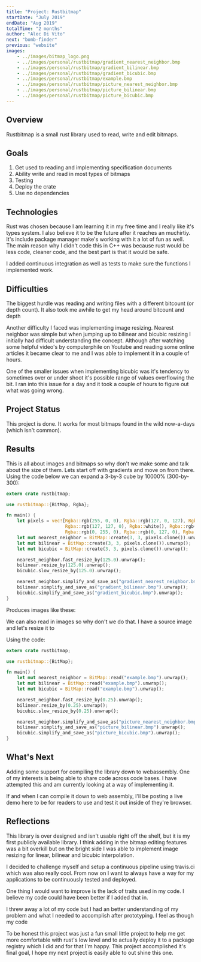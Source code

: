 ```yaml
---
title: "Project: Rustbitmap"
startDate: "July 2019"
endDate: "Aug 2019"
totalTime: "2 months"
author: "Alec Di Vito"
next: "bomb-finder"
previous: "website"
images:
    - ../images/bitmap_logo.png
    - ../images/personal/rustbitmap/gradient_nearest_neighbor.bmp
    - ../images/personal/rustbitmap/gradient_bilinear.bmp
    - ../images/personal/rustbitmap/gradient_bicubic.bmp
    - ../images/personal/rustbitmap/example.bmp
    - ../images/personal/rustbitmap/picture_nearest_neighbor.bmp
    - ../images/personal/rustbitmap/picture_bilinear.bmp
    - ../images/personal/rustbitmap/picture_bicubic.bmp
---
```


## Overview

Rustbitmap is a small rust library used to read, write and edit bitmaps.

## Goals

1. Get used to reading and implementing specification documents
2. Ability write and read in most types of bitmaps
3. Testing
4. Deploy the crate
5. Use no dependencies

## Technologies
 
Rust was chosen because I am learning it in my free time and I really like it's
types system. I also believe it to be the future after it reaches an muchirtiy.
It's include package manager make's working with it a lot of fun as well. The
main reason why I didn't code this in C++ was because rust would be less code,
cleaner code, and the best part is that it would be safe.

I added continuous integration as well as tests to make sure the functions I
implemented work.

## Difficulties

The biggest hurdle was reading and writing files with a different bitcount (or depth count).
It also took me awhile to get my head around bitcount and depth

Another difficulty I faced was implementing image resizing. Nearest neighbor was
simple but when jumping up to bilinear and bicubic resizing I initially had
difficult understanding the concept. Although after watching some helpful
video's by computerphile on Youtube and reading some online articles it became
clear to me and I was able to implement it in a couple of hours.

One of the smaller issues when implementing bicubic was it's tendency to sometimes
over or under shoot it's possible range of values overflowing the bit. I ran into
this issue for a day and it took a couple of hours to figure out what was going
wrong.

## Project Status

This project is done. It works for most bitmaps found in the wild now-a-days
(which isn't common).

## Results

This is all about images and bitmaps so why don't we make some and talk about
the size of them. Lets start off with gradients and move on from there. Using the
code below we can expand a 3-by-3 cube by 10000% (300-by-300):

```Rust
extern crate rustbitmap;

use rustbitmap::{BitMap, Rgba};

fn main() {
    let pixels = vec![Rgba::rgb(255, 0, 0), Rgba::rgb(127, 0, 127), Rgba::rgb(0, 0, 255),
                      Rgba::rgb(127, 127, 0), Rgba::white(), Rgba::rgb(0, 0, 127),
                      Rgba::rgb(0, 255, 0), Rgba::rgb(0, 127, 0), Rgba::rgb(0, 127, 127)];
    let mut nearest_neighbor = BitMap::create(3, 3, pixels.clone()).unwrap();
    let mut bilinear = BitMap::create(3, 3, pixels.clone()).unwrap();
    let mut bicubic = BitMap::create(3, 3, pixels.clone()).unwrap();

    nearest_neighbor.fast_resize_by(125.0).unwrap();
    bilinear.resize_by(125.0).unwrap();
    bicubic.slow_resize_by(125.0).unwrap();

    nearest_neighbor.simplify_and_save_as("gradient_nearest_neighbor.bmp").unwrap();
    bilinear.simplify_and_save_as("gradient_bilinear.bmp").unwrap();
    bicubic.simplify_and_save_as("gradient_bicubic.bmp").unwrap();
}
```

Produces images like these:

<div class="image--grid">
    <props.images.gradient_nearest_neighbor caption="Nearest Neighbor (300x300, 45.7KB)" alt="nearest neighbor gradient" />
    <props.images.gradient_bilinear caption="Bilinear (300x300, 270.1MB)" alt="bilinear gradient" />
    <props.images.gradient_bicubic caption="Bicubic (300x300, 270.1MB)" alt="bicubic gradient" />
</div>

We can also read in images so why don't we do that. I have a source image and let's
resize it to

<div class="image--center">
    <props.images.example caption="source image (640x450, 864.1KB)" alt="flower" />
</div>

Using the code:

```Rust
extern crate rustbitmap;

use rustbitmap::{BitMap};

fn main() {
    let mut nearest_neighbor = BitMap::read("example.bmp").unwrap();
    let mut bilinear = BitMap::read("example.bmp").unwrap();
    let mut bicubic = BitMap::read("example.bmp").unwrap();

    nearest_neighbor.fast_resize_by(0.25).unwrap();
    bilinear.resize_by(0.25).unwrap();
    bicubic.slow_resize_by(0.25).unwrap();

    nearest_neighbor.simplify_and_save_as("picture_nearest_neighbor.bmp").unwrap();
    bilinear.simplify_and_save_as("picture_bilinear.bmp").unwrap();
    bicubic.simplify_and_save_as("picture_bicubic.bmp").unwrap();
}
```

<div class="image--grid">
    <props.images.picture_nearest_neighbor caption="Nearest Neighbor (460x113, 54.3KB)" alt="nearest neighbor gradient" />
    <props.images.picture_bilinear caption="Bilinear (460x113, 54.3KB)" alt="bilinear gradient" />
    <props.images.picture_bicubic caption="Bicubic (460x113, 54.3KB)" alt="bicubic gradient" />
</div>

## What's Next

Adding some support for compiling the library down to webassembly. One of my
interests is being able to share code across code bases. I have attempted this
and am currently looking at a way of implementing it.

If and when I can compile it down to web assembly, I'll be posting a live demo
here to be for readers to use and test it out inside of they're browser.

## Reflections

This library is over designed and isn't usable right off the shelf, but it is
my first publicly available library. I think adding in the bitmap editing features
was a bit overkill but on the bright side I was able to implement image resizing
for linear, bilinear and bicubic interpolation.

I decided to challenge myself and setup a continuous pipeline using travis.ci
which was also really cool. From now on I want to always have a way for my applications
to be continuously tested and deployed.

One thing I would want to improve is the lack of traits used in my code. I believe
my code could have been better if I added that in.

I threw away a lot of my code but I had an better understanding of my problem and
what I needed to accomplish after prototyping. I feel as though my code

To be honest this project was just a fun small little project to help me get
more comfortable with rust's low level and to actually deploy it to a package
registry which I did and for that I'm happy. This project accomplished it's final
goal, I hope my next project is easily able to out shine this one.
